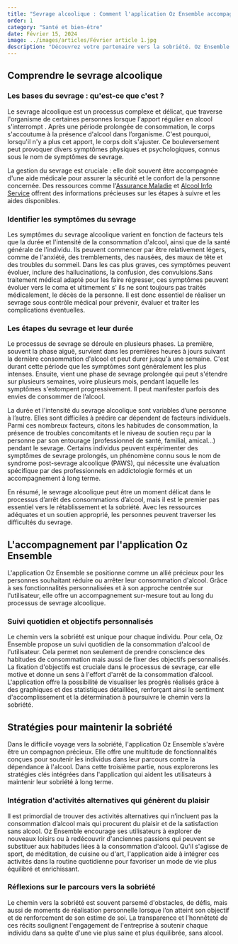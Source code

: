 ```yaml
---
title: "Sevrage alcoolique : Comment l'application Oz Ensemble accompagne votre chemin vers la sobriété"
order: 1
category: "Santé et bien-être"
date: Février 15, 2024
image: ../images/articles/Février article 1.jpg
description: "Découvrez votre partenaire vers la sobriété. Oz Ensemble l'application qui vous aide à réussir votre sevrage alcoolique !"
---
```


## Comprendre le sevrage alcoolique

### Les bases du sevrage : qu'est-ce que c'est ?

Le sevrage alcoolique est un processus complexe et délicat, que traverse l'organisme de certaines personnes lorsque l'apport régulier en alcool s'interrompt . Après une période prolongée de consommation, le corps s'accoutume à la présence d'alcool dans l’organisme. C'est pourquoi, lorsqu'il n'y a plus cet apport, le corps doit s'ajuster. Ce bouleversement peut provoquer divers symptômes physiques et psychologiques, connus sous le nom de symptômes de sevrage.

La gestion du sevrage est cruciale : elle doit souvent être accompagnée d'une aide médicale pour assurer la sécurité et le confort de la personne concernée. Des ressources comme l'[Assurance Maladie](https://www.ameli.fr/assure/sante/themes/alcool-sante/arreter-consommation-cas-dependance) et [Alcool Info Service](https://www.alcool-info-service.fr/alcool/traitement-alcoolisme/sevrage-alcoolique) offrent des informations précieuses sur les étapes à suivre et les aides disponibles.

### Identifier les symptômes du sevrage

Les symptômes du sevrage alcoolique varient en fonction de facteurs tels que la durée et l'intensité de la consommation d'alcool, ainsi que de la santé générale de l'individu. Ils peuvent commencer par être relativement légers, comme de l'anxiété, des tremblements, des nausées, des maux de tête et des troubles du sommeil. Dans les cas plus graves, ces symptômes peuvent évoluer, inclure des hallucinations, la confusion, des convulsions.Sans traitement médical adapté pour les faire régresser, ces symptômes peuvent évoluer vers le coma et ultimement s' ils ne sont toujours pas traités médicalement, le décès de la personne. Il est donc essentiel de réaliser un sevrage sous contrôle médical pour prévenir, évaluer et traiter les complications éventuelles.

### Les étapes du sevrage et leur durée

Le processus de sevrage se déroule en plusieurs phases. La première, souvent la phase aiguë, survient dans les premières heures à jours suivant la dernière consommation d'alcool et peut durer jusqu'à une semaine. C'est durant cette période que les symptômes sont généralement les plus intenses. Ensuite, vient une phase de sevrage prolongée qui peut s'étendre sur plusieurs semaines, voire plusieurs mois, pendant laquelle les symptômes s'estompent progressivement. Il peut manifester parfois des envies de consommer de l’alcool.

La durée et l'intensité du sevrage alcoolique sont variables d’une personne à l’autre. Elles sont difficiles à prédire car dépendent de facteurs individuels. Parmi ces nombreux facteurs, citons les habitudes de consommation, la présence de troubles concomitants et le niveau de soutien reçu par la personne par son entourage (professionnel de santé, familial, amical…) pendant le sevrage. Certains individus peuvent expérimenter des symptômes de sevrage prolongés, un phénomène connu sous le nom de syndrome post-sevrage alcoolique (PAWS), qui nécessite une évaluation spécifique par des professionnels en addictologie formés et un accompagnement à long terme.

En résumé, le sevrage alcoolique peut être un moment délicat dans le processus d’arrêt des consommations d’alcool, mais il est le premier pas essentiel vers le rétablissement et la sobriété. Avec les ressources adéquates et un soutien approprié, les personnes peuvent traverser les difficultés du sevrage.

<DownloadButtons />

## L'accompagnement par l'application Oz Ensemble

L'application Oz Ensemble se positionne comme un allié précieux pour les personnes souhaitant réduire ou arrêter leur consommation d'alcool. Grâce à ses fonctionnalités personnalisées et à son approche centrée sur l'utilisateur, elle offre un accompagnement sur-mesure tout au long du processus de sevrage alcoolique.

### Suivi quotidien et objectifs personnalisés

Le chemin vers la sobriété est unique pour chaque individu. Pour cela, Oz Ensemble propose un suivi quotidien de la consommation d'alcool de l'utilisateur. Cela permet non seulement de prendre conscience des habitudes de consommation mais aussi de fixer des objectifs personnalisés. La fixation d'objectifs est cruciale dans le processus de sevrage, car elle motive et donne un sens à l'effort d'arrêt de la consommation d’alcool. L'application offre la possibilité de visualiser les progrès réalisés grâce à des graphiques et des statistiques détaillées, renforçant ainsi le sentiment d'accomplissement et la détermination à poursuivre le chemin vers la sobriété.

## Stratégies pour maintenir la sobriété

Dans le difficile voyage vers la sobriété, l'application Oz Ensemble s'avère être un compagnon précieux. Elle offre une multitude de fonctionnalités conçues pour soutenir les individus dans leur parcours contre la dépendance à l'alcool. Dans cette troisième partie, nous explorerons les stratégies clés intégrées dans l'application qui aident les utilisateurs à maintenir leur sobriété à long terme.

### Intégration d'activités alternatives qui génèrent du plaisir

Il est primordial de trouver des activités alternatives qui n’incluent pas la consommation d’alcool mais qui procurent du plaisir et de la satisfaction sans alcool. Oz Ensemble encourage ses utilisateurs à explorer de nouveaux loisirs ou à redécouvrir d'anciennes passions qui peuvent se substituer aux habitudes liées à la consommation d'alcool. Qu'il s'agisse de sport, de méditation, de cuisine ou d'art, l'application aide à intégrer ces activités dans la routine quotidienne pour favoriser un mode de vie plus équilibré et enrichissant.

### Réflexions sur le parcours vers la sobriété

Le chemin vers la sobriété est souvent parsemé d'obstacles, de défis, mais aussi de moments de réalisation personnelle lorsque l’on atteint son objectif et de renforcement de son estime de soi. La transparence et l'honnêteté de ces récits soulignent l'engagement de l'entreprise à soutenir chaque individu dans sa quête d'une vie plus saine et plus équilibrée, sans alcool.
